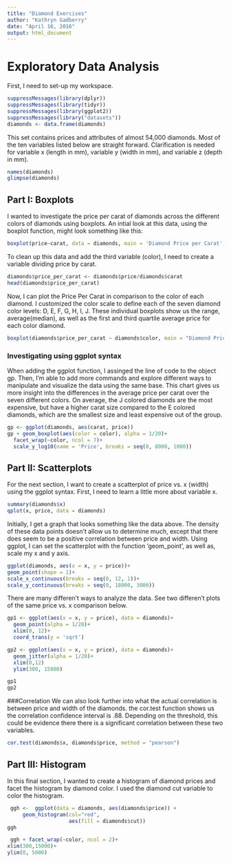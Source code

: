 ```yaml
---
title: "Diamond Exercises"
author: "Kathryn Gadberry"
date: "April 16, 2016"
output: html_document
---
```


# Exploratory Data Analysis
First, I need to set-up my workspace. 
```r
suppressMessages(library(dplyr))
suppressMessages(library(tidyr))
suppressMessages(library(ggplot2))
suppressMessages(library("datasets"))
diamonds <- data.frame(diamonds)
```

This set contains prices and attributes of almost 54,000 diamonds. Most of the ten variables listed below are straight forward. Clarification is needed for variable x (length in mm), variable y (width in mm), and variable z (depth in mm).
```r
names(diamonds)
glimpse(diamonds)
```


## Part I: Boxplots
I wanted to investigate the price per carat of diamonds across
the different colors of diamonds using boxplots. An intial look at this data, using the boxplot function, might look something like this:
```r
boxplot(price~carat, data = diamonds, main = 'Diamond Price per Carat', xlab = 'Carats', ylab = 'Price')
```

To clean up this data and add the third variable (color), I need to create a variable dividing price by carat.
```r
diamonds$price_per_carat <- diamonds$price/diamonds$carat
head(diamonds$price_per_carat)
```

Now, I can plot the Price Per Carat in comparison to the color of each diamond. I customized the color scale to define each of the seven diamond color levels: D, E, F, G, H, I, J. These individual boxplots show us the range, average(median), as well as the first and third quartile average price for each color diamond.
```r
boxplot(diamonds$price_per_carat ~ diamonds$color, main = "Diamond Price Per Carat by Color", xlab = "Color", ylab = "Price Per Carat", col = c('red', 'orange', 'yellow', 'green', 'blue', 'purple', 'pink'))
```

### Investigating using ggplot syntax

When adding the ggplot function, I assinged the line of code to the object gp. Then, I'm able to add more commands and explore different ways to manipulate and visualize the data using the same base. This chart gives us more insight into the differences in  the average price per carat over the seven different colors. On average, the J colored diamonds are the most expensive, but have a higher carat size compared to  the E colored diamonds, which are the smallest size and least expensive out of the group. 
```r
gp <- ggplot(diamonds, aes(carat, price))
gp + geom_boxplot(aes(color = color), alpha = 1/20)+
  facet_wrap(~color, ncol = 7)+
  scale_y_log10(name = 'Price', breaks = seq(0, 8000, 1000))
```

## Part II: Scatterplots
For the next section, I want to create a scatterplot of price vs. x (width) using the ggplot syntax. First, I need to learn a little more about variable x.
```r
summary(diamonds$x)
qplot(x, price, data = diamonds)
```

Initially, I get a graph that looks something like the data above. The density of these data points doesn't allow us to determine much, except that there does seem to be a positive correlation between price and width. Using ggplot, I can set the scatterplot with the function 'geom_point', as well as, scale my x and y axis. 
```r
ggplot(diamonds, aes(x = x, y = price))+
geom_point(shape = 1)+
scale_x_continuous(breaks = seq(0, 12, 1))+
scale_y_continuous(breaks = seq(0, 18000, 3000))
```

There are many differen't ways to analyze the data. See two differen't plots of the same price vs. x comparison below.
```r
gp1 <- ggplot(aes(x = x, y = price), data = diamonds)+
  geom_point(alpha = 1/20)+
  xlim(0, 12)+
  coord_trans(y = 'sqrt')

gp2 <- ggplot(aes(x = x, y = price), data = diamonds)+
  geom_jitter(alpha = 1/20)+
  xlim(0,12)
  ylim(300, 15000)

gp1
gp2
```

###Correlation
We can also look further into what the actual correlation is between price and width of the diamonds. the cor.test function shows us the correlation confidence interval is .88. Depending on the threshold, this could be evidence there there is a significant correlation between these two variables. 
```r
cor.test(diamonds$x, diamonds$price, method = "pearson")
```

## Part III: Histogram
In this final section, I wanted to create a histogram of diamond prices and facet the histogram by diamond color. I used the diamond cut variable to color the histogram.

```r
 ggh <-  ggplot(data = diamonds, aes(diamonds$price)) + 
     geom_histogram(col="red", 
                    aes(fill = diamonds$cut))
ggh
```

```r
 ggh + facet_wrap(~color, ncol = 2)+
xlim(300,15000)+
ylim(0, 5000)
```
 

